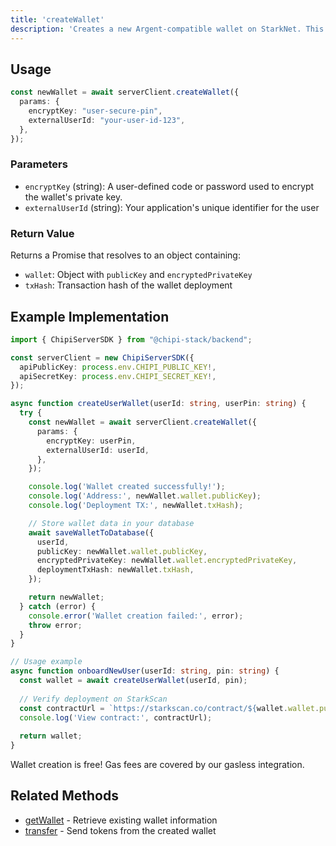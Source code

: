 ```yaml
---
title: 'createWallet'
description: 'Creates a new Argent-compatible wallet on StarkNet. This method deploys the wallet contract behind the scenes and uses Avnus gasless to sponsor gas fees, resulting in a frictionless onboarding experience.'
---
```


## Usage

```typescript
const newWallet = await serverClient.createWallet({
  params: {
    encryptKey: "user-secure-pin",
    externalUserId: "your-user-id-123",
  },
});
```

### Parameters

- `encryptKey` (string): A user-defined code or password used to encrypt the wallet's private key.
- `externalUserId` (string): Your application's unique identifier for the user

### Return Value

Returns a Promise that resolves to an object containing:

- `wallet`: Object with `publicKey` and `encryptedPrivateKey`
- `txHash`: Transaction hash of the wallet deployment

## Example Implementation

```typescript
import { ChipiServerSDK } from "@chipi-stack/backend";

const serverClient = new ChipiServerSDK({
  apiPublicKey: process.env.CHIPI_PUBLIC_KEY!,
  apiSecretKey: process.env.CHIPI_SECRET_KEY!,
});

async function createUserWallet(userId: string, userPin: string) {
  try {
    const newWallet = await serverClient.createWallet({
      params: {
        encryptKey: userPin,
        externalUserId: userId,
      },
    });

    console.log('Wallet created successfully!');
    console.log('Address:', newWallet.wallet.publicKey);
    console.log('Deployment TX:', newWallet.txHash);

    // Store wallet data in your database
    await saveWalletToDatabase({
      userId,
      publicKey: newWallet.wallet.publicKey,
      encryptedPrivateKey: newWallet.wallet.encryptedPrivateKey,
      deploymentTxHash: newWallet.txHash,
    });

    return newWallet;
  } catch (error) {
    console.error('Wallet creation failed:', error);
    throw error;
  }
}

// Usage example
async function onboardNewUser(userId: string, pin: string) {
  const wallet = await createUserWallet(userId, pin);
  
  // Verify deployment on StarkScan
  const contractUrl = `https://starkscan.co/contract/${wallet.wallet.publicKey}`;
  console.log('View contract:', contractUrl);
  
  return wallet;
}
```


<Note>
  Wallet creation is free! Gas fees are covered by our gasless integration.
</Note>

## Related Methods

- [getWallet](/sdk/backend/methods/get-wallet) - Retrieve existing wallet information
- [transfer](/sdk/backend/methods/transfer) - Send tokens from the created wallet
